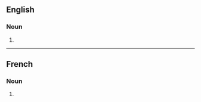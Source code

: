 ==English==

===Noun===
{{head|en|noun form}}

# {{plural of|dreadnought|lang=en}}

----

==French==

===Noun===
{{head|fr|noun plural form|g=m}}

# {{plural of|dreadnought|lang=fr}}